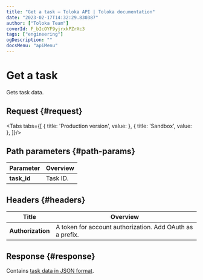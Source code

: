 ```yaml
---
title: "Get a task — Toloka API | Toloka documentation"
date: "2023-02-17T14:32:29.830387"
author: ["Toloka Team"]
coverId: F_bIcOYF9yjrxkPZrXc3
tags: ["engineering"]
ogDescription: ""
docsMenu: "apiMenu"
---
```



# Get a task

<Announce/>

Gets task data.

## Request {#request}

<Tabs tabs={[
  { title: 'Production version', value: <GetTaskList1/> },
  { title: 'Sandbox', value: <GetTaskList2/> },
]}/>

## Path parameters {#path-params}

Parameter | Overview
----- | -----
**task_id** | Task ID.

## Headers {#headers}

Title | Overview
----- | -----
**Authorization** | A token for account authorization. Add OAuth as a prefix.

## Response {#response}

Contains [task data in JSON format](/docs-new/api/create-task#body).

<ContactGuideSupport/>